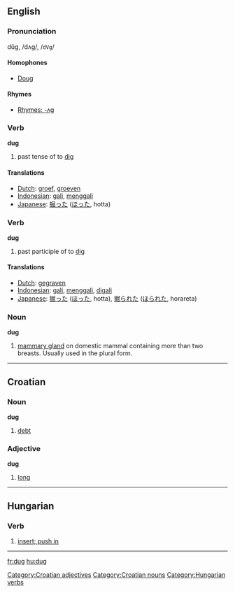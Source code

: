 ==English==
===Pronunciation===
dŭg, /dʌɡ/, /<tt>dVg</tt>/

====Homophones====
*[[Doug]]

====Rhymes====
*[[Rhymes:English:-ʌɡ|Rhymes: -ʌɡ]]

===Verb===
'''dug'''
# past tense of to [[dig]]

====Translations====
*[[Dutch]]: [[groef]], [[groeven]]
*[[Indonesian]]: [[gali]], [[gali|menggali]]
*[[Japanese]]: [[掘った]] ([[ほった]], hotta)

===Verb===
'''dug'''
# past participle of to [[dig]]

====Translations====
*[[Dutch]]: [[gegraven]]
*[[Indonesian]]: [[gali]], [[gali|menggali]], [[gali|digali]]
*[[Japanese]]: [[掘った]] ([[ほった]], hotta), [[掘られた]] ([[ほられた]], horareta)

===Noun===
'''dug'''

# [[mammary gland]] on domestic mammal containing more than two breasts. Usually used in the plural form.

----

==Croatian==

=== Noun ===
'''dug'''

#[[debt]]

=== Adjective ===
'''dug'''

#[[long]]

[[Category:Croatian adjectives]]
[[Category:Croatian nouns]]

----

==Hungarian==

=== Verb ===

#[[insert; push in]]

[[Category:Hungarian verbs]]

----

[[fr:dug]]
[[hu:dug]]